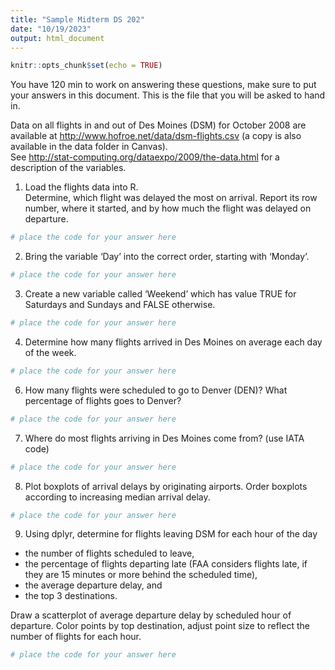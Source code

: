 ```yaml
---
title: "Sample Midterm DS 202"
date: "10/19/2023"
output: html_document
---
```


```r
knitr::opts_chunk$set(echo = TRUE)
```

You have 120 min to work on answering these questions, make sure to put your answers in this document. This is the file that you will be asked to hand in.

Data on all flights in and out of Des Moines (DSM) for October 2008 are available at <a href="http://www.hofroe.net/data/dsm-flights.csv">http://www.hofroe.net/data/dsm-flights.csv</a> (a copy is also available in the data folder in Canvas).<br>
See <a href="http://stat-computing.org/dataexpo/2009/the-data.html">http://stat-computing.org/dataexpo/2009/the-data.html</a> for a description of the variables.

1. Load the flights data into R. <br>
		Determine, which flight was delayed the most on arrival. Report its row number, where it started, and by how much the flight was delayed on departure.  </p>

```r
# place the code for your answer here
```

2. Bring the variable 'Day' into the correct order, starting with 'Monday'.

```r
# place the code for your answer here
```

3. Create a new variable called 'Weekend' which has value TRUE for Saturdays and Sundays and FALSE otherwise. 

```r
# place the code for your answer here
```

4. Determine how many flights arrived in Des Moines on average each day of the week. 

```r
# place the code for your answer here
```

6. How many flights were scheduled to go to Denver (DEN)? What percentage of flights goes to Denver? 

```r
# place the code for your answer here
```

7. Where do most flights arriving in Des Moines come from? (use IATA code) </p>

```r
# place the code for your answer here
```

8. Plot boxplots of arrival delays by originating airports. Order boxplots according to increasing median arrival delay. </p>

```r
# place the code for your answer here
```

9. Using dplyr, determine for flights leaving DSM for each hour of the day 

  - the number of flights scheduled to leave, 
  - the percentage of flights departing late (FAA considers flights late, if they are 15 minutes or more behind the scheduled time), 
  - the average departure delay, and 
  - the top 3 destinations.

Draw a scatterplot of average departure delay by scheduled hour of departure. Color points by top destination, adjust point size to reflect the number of flights for each hour. 

```r
# place the code for your answer here
```

